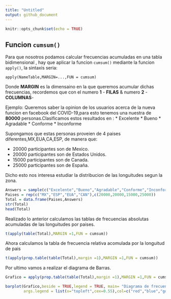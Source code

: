 ```yaml
---
title: "Untitled"
output: github_document
---
```


```r
knitr::opts_chunk$set(echo = TRUE)
```

## Funcion `cumsum()`

Para que nosotros podamos calcular frecuencias acumuladas en una tabla bidimensional , hay que aplicar la funcion `cumsum()` mediante la funcion `apply()`, la sintaxis seria:

`apply(NameTable,MARGIN=...,FUN = cumsum)`

Donde **MARGIN** es la dimensaino en la que queremos acumular dichas frecuencias, recordemos que con el numero **1** - **FILAS** & numero **2** - **COLUMNAS**-

Ejemplo:
Queremos saber la opinion de los usuarios acerca de la nueva funcion en facebook del COVID-19,para esto tenemos una nuestra de **80000** personas.Clasificamos estos resultados en :
  * Excelente
  * Bueno
  * Agradable
  * Conforme
  * Inconforme
  
Supongamos que estas personas proveien de 4 paises diferentes,MX,EUA,CA,ESP, de manera que:

 * 20000 participantes son de Mexico.
 * 20000 participantes son de Estados Unidos.
 * 15000 participantes son de Canada.
 * 25000 participantes son de España.
 
Dicho esto nos interesa estudiar la distribucion de las longuitudes segun la zona.


```r
Answers = sample(c("Excelente","Bueno","Agradable","Conforme","Inconforme"), size = 80000,replace = T)
Paises = rep(c("MX","ESP","EUA","CAN"),c(20000,20000,15000,25000))
Total = data.frame(Paises,Answers)
str(Total)
head(Total)
```

Realizado lo anterior calculamos las tablas de frecuencias absolutas acumuladas de las longuitudes por paises.

```r
t(apply(table(Total),MARGIN =1,FUN = cumsum))
```

Ahora calculamos la tabla de frecuencia relativa acomulada por la longuitud de pais

```r
t(apply(prop.table(table(Total),margin =1),MARGIN =1,FUN = cumsum))
```

Por ultimo vamos a realizar el diagrama de Barras.

```r
Grafico = apply(prop.table(table(Total),margin =1),MARGIN =1,FUN = cumsum)

barplot(Grafico,beside = TRUE,legend = TRUE, main= "Diagrama de frecuencias relativas acomuladas  por paises",
        args.legend = list(x="topleft",cex=0.55),col=c("red","blue","gold","pink","purple"))
```